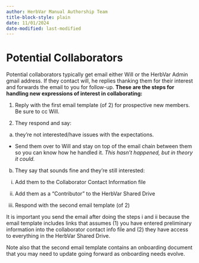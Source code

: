```yaml
---
author: HerbVar Manual Authorship Team
title-block-style: plain
date: 11/01/2024
date-modified: last-modified
---
```


# Potential Collaborators

Potential collaborators typically get email either Will or the HerbVar Admin gmail address. If they contact will, he replies thanking them for their interest and forwards the email to you for follow-up. **These are the steps for handling new expressions of interest in collaborating:**     

1. Reply with the first email template (of 2) for prospective new members. Be sure to cc Will.

2. They respond and say:

a) they’re not interested/have issues with the expectations. 

  - Send them over to Will and stay on top of the email chain between them so you can know how he handled it. *This hasn’t happened, but in theory it could.*

b) They say that sounds fine and they’re still interested:

  i. Add them to the Collaborator Contact Information file

  ii. Add them as a “Contributor” to the HerbVar Shared Drive

  iii. Respond with the second email template (of 2)

It is important you send the email after doing the steps i and ii because the email template includes links that assumes (1) you have entered preliminary information into the collaborator contact info file and (2) they have access to everything in the HerbVar Shared Drive.

Note also that the second email template contains an onboarding document that you may need to update going forward as onboarding needs evolve.
